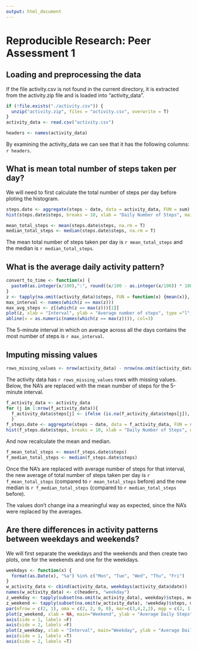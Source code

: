 ```yaml
---
output: html_document
---
```

# Reproducible Research: Peer Assessment 1


## Loading and preprocessing the data
If the file activity.csv is not found in the current directory, it is extracted from the activity.zip file and is loaded into "activity_data".

```r
if (!file.exists("./activity.csv")) {
  unzip("activity.zip", files = "activity.csv", overwrite = T)
}
activity_data <- read.csv("activity.csv")
```
```r
headers <- names(activity_data)
```

By examining the activity_data we can see that it has the following columns: `r headers`.

## What is mean total number of steps taken per day?
We will need to first calculate the total number of steps per day before ploting the histogram.

```r
steps.date <- aggregate(steps ~ date, data = activity_data, FUN = sum)
hist(steps.date$steps, breaks = 10, xlab = "Daily Number of Steps", main = "Histogram of steps per day")
```

```r
mean_total_steps <- mean(steps.date$steps, na.rm = T)
median_total_steps <- median(steps.date$steps, na.rm = T)
```

The mean total number of steps taken per day is `r mean_total_steps` and the median is `r median_total_steps`.

## What is the average daily activity pattern?
```r
convert_to_time <- function(x) {
  paste0(as.integer(x/100),":", round((x/100 - as.integer(x/100)) * 100))
}
z <- tapply(na.omit(activity_data)$steps, FUN = function(x) {mean(x)}, INDEX = as.factor(na.omit(activity_data)$interval))
max_interval <- names(which(z == max(z)))
max_avg_steps <- z[(which(z == max(z)))[1]]
plot(z, xlab = "Interval", ylab = "Average number of steps", type ="l", x = levels(factor(na.omit(activity_data)$interval)))
abline(v = as.numeric(names(which(z == max(z)))), col=3)
```

The 5-minute interval in which on average across all the days contains the most number of steps is `r max_interval`.

## Imputing missing values

```r
rows_missing_values <- nrow(activity_data) - nrow(na.omit(activity_data))
```

The activity data  has `r rows_missing_values` rows with missing values. Below, the NA's are replaced with the mean number of steps for the 5-minute interval.

```r
f_activity_data <- activity_data
for (j in 1:nrow(f_activity_data)){
  f_activity_data$steps[j] <- ifelse (is.na(f_activity_data$steps[j]), z[as.factor(f_activity_data$interval)][j], f_activity_data$steps[j])
  }
f_steps.date <- aggregate(steps ~ date, data = f_activity_data, FUN = sum)
hist(f_steps.date$steps, breaks = 10, xlab = "Daily Number of Steps", main = "Histogram of steps per day\nafter replacing NA\'s with the\naverage number of steps for that interval")
```

And now recalculate the mean and median.

```r
f_mean_total_steps <- mean(f_steps.date$steps)
f_median_total_steps <- median(f_steps.date$steps)
```

Once the NA's are replaced with average number of steps for that interval, the new average of total number of steps taken per day is `r f_mean_total_steps` (compared to `r mean_total_steps` before) and the new median is `r f_median_total_steps` (compared to `r median_total_steps` before).

The values don't change ina a meaningful way as expected, since the NA's were replaced by the averages.

## Are there differences in activity patterns between weekdays and weekends?

We will first separate the weekdays and the weekends and then create two plots, one for the weekends and one for the weekdays.

```r
weekdays <- function(x) {
  format(as.Date(x), "%a") %in% c("Mon", "Tue", "Wed", "Thu", "Fri")
}
w_activity_data <- cbind(activity_data, weekdays(activity_data$date))
names(w_activity_data) <- c(headers, "weekday")
z_weekday <- tapply(subset(na.omit(w_activity_data), weekday)$steps, mean, INDEX = as.factor(subset(na.omit(w_activity_data), weekday)$interval))
z_weekend <- tapply(subset(na.omit(w_activity_data), !weekday)$steps, mean, INDEX = as.factor(subset(na.omit(w_activity_data), !weekday)$interval))
par(mfrow = c(2, 1), oma = c(2, 2, 0, 0), mar=c(3,4,2,2), mgp = c(2, 1, 0), xpd = NA)
plot(z_weekend, xlab = NA, main="Weekend", ylab = "Average Daily Steps", type ="l", x = levels(factor(na.omit(w_activity_data)$interval)))
axis(side = 1, labels =F)
axis(side = 2, labels =F)
plot(z_weekday, xlab = "Interval", main="Weekday", ylab = "Average Daily Steps", type ="l", x = levels(factor(na.omit(w_activity_data)$interval)))
axis(side = 1, labels =T)
axis(side = 2, labels =T)
```

